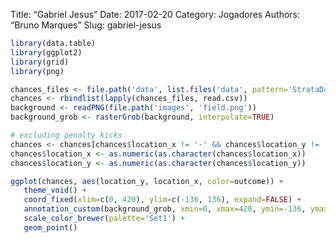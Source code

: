 Title: "Gabriel Jesus"
Date: 2017-02-20
Category: Jogadores
Authors: "Bruno Marques"
Slug: gabriel-jesus

```r
library(data.table)
library(ggplot2)
library(grid)
library(png)

chances_files <- file.path('data', list.files('data', pattern='StrataData_Chances_.*.csv'))
chances <- rbindlist(lapply(chances_files, read.csv))
background <- readPNG(file.path('images', 'field.png'))
background_grob <- rasterGrob(background, interpolate=TRUE)
```

```r
# excluding penalty kicks
chances <- chances[chances$location_x != '-' && chances$location_y != '-']
chances$location_x <- as.numeric(as.character(chances$location_x))
chances$location_y <- as.numeric(as.character(chances$location_y))

ggplot(chances, aes(location_y, location_x, color=outcome)) +
   theme_void() +
   coord_fixed(xlim=c(0, 420), ylim=c(-136, 136), expand=FALSE) +
   annotation_custom(background_grob, xmin=0, xmax=420, ymin=-136, ymax=136) +
   scale_color_brewer(palette='Set1') +
   geom_point()
```
